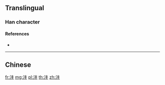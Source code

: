 {{character info/new}}
{{also|灃}}
==Translingual==

===Han character===
{{Han char|rn=85|rad=水|as=04|sn=7|four=|canj=EQJ|ids=⿰氵丰}}

====References====
* {{Han ref|kx=0612.121|hdz=31557.070|uh=6CA3|ud=27811}}

----

==Chinese==
{{zh-see|灃}}

[[fr:沣]]
[[mg:沣]]
[[pl:沣]]
[[th:沣]]
[[zh:沣]]